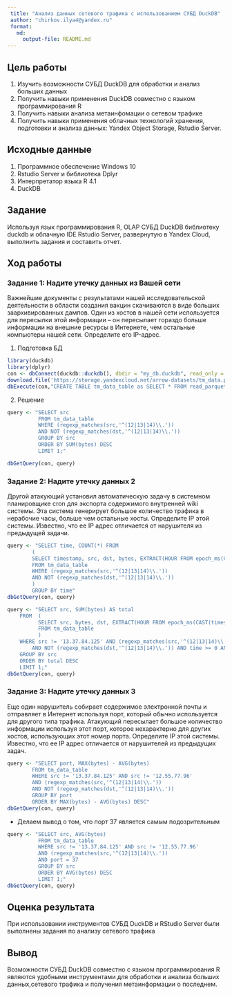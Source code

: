 ```yaml
---
 title: "Анализ данных сетевого трафика с использованием СУБД DuckDB"
 author: "chirkov.ilya4@yandex.ru"
 format: 
   md:
     output-file: README.md
---
```


## Цель работы 

1. Изучить возможности СУБД DuckDB для обработки и анализ больших данных
2. Получить навыки применения DuckDB совместно с языком программирования R
3. Получить навыки анализа метаинфомации о сетевом трафике
4. Получить навыки применения облачных технологий хранения, подготовки и анализа данных: Yandex Object Storage, Rstudio Server.

## Исходные данные 
 
1. Программное обеспечение Windows 10 
2. Rstudio Server и библиотека Dplyr
3. Интерпретатор языка R 4.1
4.  DuckDB

## Задание

Используя язык программирования R, OLAP СУБД
DuckDB библиотеку duckdb и облачную IDE Rstudio
Server, развернутую в Yandex Cloud, выполнить задания
и составить отчет.

## Ход работы

### Задание 1: Надите утечку данных из Вашей сети

Важнейшие документы с результатами нашей исследовательской деятельности в
области создания вакцин скачиваются в виде больших заархивированных дампов.
Один из хостов в нашей сети используется для пересылки этой информации – он
пересылает гораздо больше информации на внешние ресурсы в Интернете, чем
остальные компьютеры нашей сети. Определите его IP-адрес.

1. Подготовка БД

```r
library(duckdb)
library(dplyr)
con <- dbConnect(duckdb::duckdb(), dbdir = "my_db.duckdb", read_only = FALSE)
download.file('https://storage.yandexcloud.net/arrow-datasets/tm_data.pqt', destfile = "tm_data.pqt")
dbExecute(con,"CREATE TABLE tm_data_table as SELECT * FROM read_parquet('tm_data.pqt')")
```

2. Решение 

```r
query <- "SELECT src
          FROM tm_data_table
          WHERE (regexp_matches(src,'^(12|13|14)\\.'))
          AND NOT (regexp_matches(dst,'^(12|13|14)\\.'))
          GROUP BY src
          ORDER BY SUM(bytes) DESC
          LIMIT 1;"

dbGetQuery(con, query)
```

### Задание 2: Надите утечку данных 2

Другой атакующий установил автоматическую задачу в системном планировщике
cron для экспорта содержимого внутренней wiki системы. Эта система генерирует
большое количество трафика в нерабочие часы, больше чем остальные хосты.
Определите IP этой системы. Известно, что ее IP адрес отличается от нарушителя из
предыдущей задачи.

```r
query <- "SELECT time, COUNT(*) FROM
        (
        SELECT timestamp, src, dst, bytes, EXTRACT(HOUR FROM epoch_ms(CAST(timestamp AS BIGINT))) AS time
        FROM tm_data_table
        WHERE (regexp_matches(src,'^(12|13|14)\\.'))
        AND NOT (regexp_matches(dst,'^(12|13|14)\\.'))
        )
        GROUP BY time"
dbGetQuery(con, query)
```
 
```r
query <- "SELECT src, SUM(bytes) AS total
    FROM  (
          SELECT src, bytes, dst, EXTRACT(HOUR FROM epoch_ms(CAST(timestamp AS BIGINT))) AS time
          FROM tm_data_table
          )
    WHERE src != '13.37.84.125' AND (regexp_matches(src,'^(12|13|14)\\.'))
        AND NOT (regexp_matches(dst,'^(12|13|14)\\.')) AND time >= 0 AND time <= 15
    GROUP BY src
    ORDER BY total DESC
    LIMIT 1;"
dbGetQuery(con, query)
```
 
### Задание 3: Надите утечку данных 3
 
Еще один нарушитель собирает содержимое электронной почты и отправляет в
Интернет используя порт, который обычно используется для другого типа трафика.
Атакующий пересылает большое количество информации используя этот порт,
которое нехарактерно для других хостов, использующих этот номер порта.
Определите IP этой системы. Известно, что ее IP адрес отличается от нарушителей
из предыдущих задач.
 
```r
query <- "SELECT port, MAX(bytes) - AVG(bytes)
        FROM tm_data_table
        WHERE src != '13.37.84.125' AND src != '12.55.77.96' 
        AND (regexp_matches(src,'^(12|13|14)\\.'))
        AND NOT (regexp_matches(dst,'^(12|13|14)\\.'))
        GROUP BY port
        ORDER BY MAX(bytes) - AVG(bytes) DESC"
dbGetQuery(con, query)
```
 
 - Делаем вывод о том, что порт 37 является самым подозрительным
 
```r
query <- "SELECT src, AVG(bytes)
          FROM tm_data_table
          WHERE src != '13.37.84.125' AND src != '12.55.77.96' 
          AND (regexp_matches(src,'^(12|13|14)\\.'))
          AND port = 37
          GROUP BY src
          ORDER BY AVG(bytes) DESC
          LIMIT 1;"
dbGetQuery(con, query)
```

## Оценка результата

При использовании инструментов СУБД DuckDB и RStudio Server были выполнены задания по анализу сетевого трафика

## Вывод 

Возможности СУБД DuckDB совместно с языком программирования R являются удобными инструментами для обработки и анализа больших данных,сетевого трафика и получения метаинформации о последнем.
 